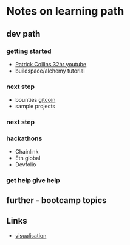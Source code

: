 
# Notes on learning path

## dev path

### getting started

- [Patrick Collins 32hr youtube](https://www.youtube.com/watch?v=gyMwXuJrbJQ)
- buildspace/alchemy tutorial

### next step

- bounties [gitcoin](https://gitcoin.co/explorer?network=mainnet&idx_status=open&applicants=ALL&order_by=-web3_created)
- sample projects

### next step

### hackathons

- Chainlink
- Eth global
- Devfolio

### get help give help

## further - bootcamp topics

<OneImage src='/images/docs/metana-bootcamp.png' caption='' />

## Links

- [visualisation](andersbrownworth.com/blockchain)
